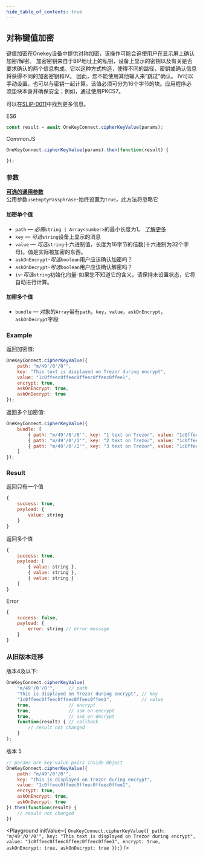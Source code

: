 ```yaml
---
hide_table_of_contents: true
---
```


## 对称键值加密
键值加密在Onekey设备中提供对称加密，该操作可能会迫使用户在显示屏上确认加密/解密。
加密密钥来自于BIP地址上的私钥，设备上显示的密钥以及有关是否要求确认的两个信息构成。它以这种方式构造，使得不同的路径，密钥或确认信息将获得不同的加密密钥和IV。
因此，您不能使用其他输入来“跳过”确认。 IV可以手动设置，也可以与密钥一起计算。该值必须可分为16个字节的块。应用程序必须垫块本身并确保安全；例如，通过使用PKCS7。

可以在[SLIP-0011](https://github.com/satoshilabs/slips/blob/master/slip-0011.md)中找到更多信息。

ES6
```javascript
const result = await OneKeyConnect.cipherKeyValue(params);
```

CommonJS
```javascript
OneKeyConnect.cipherKeyValue(params).then(function(result) {

});
```

### 参数
[****可选的通用参数****](./commonParams)
<br/>
公用参数`useEmptyPassphrase`-始终设置为`true`，此方法将忽略它

#### 加密单个值
- `path` — _必需_`string | Array<number>`的最小长度为1。 [了解更多](./path)
- `key` — _可选_`string`设备上显示的消息
- `value` — _可选_`string`十六进制值，长度为16字节的倍数(十六进制为32个字母)。值是实际被加密的东西。
- `askOnEncrypt`-_可选_`boolean`用户应该确认加密吗？
- `askOnDecrypt`-_可选_`boolean`用户应该确认解密吗？
- `iv`-_可选_`string`初始化向量-如果您不知道它的含义，请保持未设置状态，它将自动进行计算。

#### 加密多个值
- `bundle` — 对象的`Array`带有`path`，`key`，`value`，`askOnEncrypt`，`askOnDecrypt`字段

### Example
返回加密值:
```javascript
OneKeyConnect.cipherKeyValue({
    path: "m/49'/0'/0'",
    key: "This text is displayed on Trezor during encrypt",
    value: "1c0ffeec0ffeec0ffeec0ffeec0ffee1",
    encrypt: true,
    askOnEncrypt: true,
    askOnDecrypt: true
});
```
返回多个加密值:
```javascript
OneKeyConnect.cipherKeyValue({
    bundle: [
        { path: "m/49'/0'/0'", key: "1 text on Trezor", value: "1c0ffeec0ffeec0ffeec0ffeec0ffee1", encrypt: true  },
        { path: "m/49'/0'/1'", key: "2 text on Trezor", value: "1c0ffeec0ffeec0ffeec0ffeec0ffee1", encrypt: false },
        { path: "m/49'/0'/2'", key: "3 text on Trezor", value: "1c0ffeec0ffeec0ffeec0ffeec0ffee1" }
    ]
});
```
### Result
返回只有一个值
```javascript
{
    success: true,
    payload: {
        value: string
    }
}
```
返回多个值
```javascript
{
    success: true,
    payload: [
        { value: string },
        { value: string },
        { value: string }
    ]
}
```
Error
```javascript
{
    success: false,
    payload: {
        error: string // error message
    }
}
```

### 从旧版本迁移

版本4及以下:
```javascript
OneKeyConnect.cipherKeyValue(
    "m/49'/0'/0'",     // path
    "This is displayed on Trezor during encrypt", // key
    "1c0ffeec0ffeec0ffeec0ffeec0ffee1",           // value
    true,              // encrypt
    true,              // ask on encrypt
    true,              // ask on decrypt
    function(result) { // callback
        // result not changed
    }
);
```
版本 5
```javascript
// params are key-value pairs inside Object
OneKeyConnect.cipherKeyValue({
    path: "m/49'/0'/0'",
    key: "This is displayed on Trezor during encrypt",
    value: "1c0ffeec0ffeec0ffeec0ffeec0ffee1",
    encrypt: true,
    askOnEncrypt: true,
    askOnDecrypt: true
}).then(function(result) {
    // result not changed
})
```

<Playground
    initValue={
`OneKeyConnect.cipherKeyValue({
    path: "m/49'/0'/0'",
    key: "This text is displayed on Trezor during encrypt",
    value: "1c0ffeec0ffeec0ffeec0ffeec0ffee1",
    encrypt: true,
    askOnEncrypt: true,
    askOnDecrypt: true
});`}
/>
